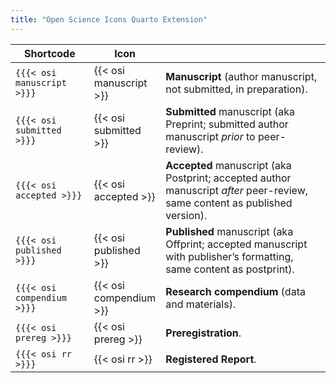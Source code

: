 ```yaml
---
title: "Open Science Icons Quarto Extension"
---
```


| Shortcode                  | Icon   |                                                                                                                       |
|---------------------------------------------------|--------|-----------------------------------------------------------------------------------------------------------------------|
| `{{{< osi manuscript >}}}` | {{< osi manuscript >}} | **Manuscript** (author manuscript, not submitted, in preparation).                                                        |
| `{{{< osi submitted >}}}`  | {{< osi submitted >}}  | **Submitted** manuscript (aka Preprint; submitted author manuscript *prior* to peer-review).                                |
| `{{{< osi accepted >}}}`   | {{< osi accepted >}}   | **Accepted** manuscript (aka Postprint; accepted author manuscript *after* peer-review, same content as published version). |
| `{{{< osi published >}}}`  | {{< osi published >}}  | **Published** manuscript (aka Offprint; accepted manuscript with publisher's formatting, same content as postprint).      |
| `{{{< osi compendium >}}}` | {{< osi compendium >}} | **Research compendium** (data and materials).                                                                             |
| `{{{< osi prereg >}}}`     | {{< osi prereg >}}     | **Preregistration**.                                                                                                       |
| `{{{< osi rr >}}}`         | {{< osi rr >}}         | **Registered Report**.                                                                                                     |



